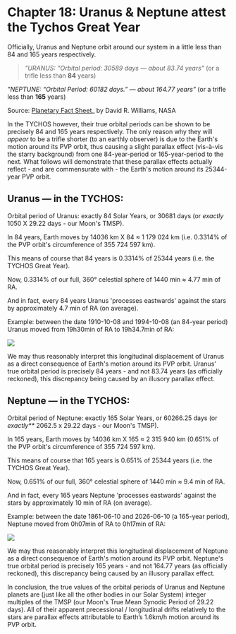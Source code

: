 Chapter 18: Uranus & Neptune attest the Tychos Great Year 
=====================================================

Officially, Uranus and Neptune orbit around our system in a little less than 84 and 165 years respectively. 

> _"URANUS: “Orbital period: 30589 days — about 83.74 years"_ (or a trifle less than **84** years)

_"NEPTUNE: “Orbital Period: 60182 days.” — about 164.77 years"_ (or a trifle less than **165** years)

Source: [Planetary Fact Sheet](https://www.tychos.info/citation/128A_Planet-fact.htm)_ by David R. Williams, NASA  
 
In the TYCHOS however, their true orbital periods can be shown to be precisely 84 and 165 years respectively. The only reason why they will _appear_ to be a trifle shorter (to an earthly observer) is due to the Earth's motion around its PVP orbit, thus causing a slight parallax effect (vis-à-vis the starry background) from one 84-year-period or 165-year-period to the next. What follows will demonstrate that these parallax effects actually reflect - and are commensurate with - the Earth's motion around its 25344-year PVP orbit.  


## Uranus — in the TYCHOS:

Orbital period of Uranus: exactly 84 Solar Years, or 30681 days (or _exactly_ 1050 X 29.22 days - our Moon's TMSP).

In 84 years, Earth moves by 14036 km X 84 ≈ 1 179 024 km (i.e. 0.3314% of the PVP orbit's circumference of 355 724 597 km).

This means of course that 84 years is 0.3314% of 25344 years (i.e. the TYCHOS Great Year).

Now, 0.3314% of our full, 360° celestial sphere of 1440 min ≈ 4.77 min of RA.

And in fact, every 84 years Uranus 'processes eastwards' against the stars by approximately 4.7 min of RA (on average).

Example: between the date 1910-10-08 and 1994-10-08 (an 84-year period) Uranus moved from 19h30min of RA to 19h34.7min of RA:

![](https://septclues.com/TYCHOS/URANUS_84YEARS_PARALLAX_01.jpg)

We may thus reasonably interpret this longitudinal displacement of Uranus as a direct consequence of Earth's motion around its PVP orbit. Uranus' true orbital period is precisely 84 years - and not 83.74 years (as officially reckoned), this discrepancy being caused by an illusory parallax effect. 


## Neptune — in the TYCHOS:


Orbital period of Neptune: exactly 165 Solar Years, or 60266.25 days (or _exactly**_ 2062.5 x 29.22 days - our Moon's TMSP).

In 165 years, Earth moves by 14036 km X 165 ≈ 2 315 940 km (0.651% of the PVP orbit's circumference of 355 724 597 km).

This means of course that 165 years is 0.651% of 25344 years (i.e. the TYCHOS Great Year).

Now, 0.651% of our full, 360° celestial sphere of 1440 min ≈ 9.4 min of RA.

And in fact, every 165 years Neptune 'processes eastwards' against the stars by approximately 10 min of RA (on average). 

Example: between the date 1861-06-10 and 2026-06-10 (a 165-year period), Neptune moved from 0h07min of RA to 0h17min of RA:

![](https://septclues.com/TYCHOS/NEPTUNE_165YEARS_PARALLAX_01.jpg) 

We may thus reasonably interpret this longitudinal displacement of Neptune as a direct consequence of Earth's motion around its PVP orbit. Neptune's true orbital period is precisely 165 years - and not 164.77 years (as officially reckoned), this discrepancy being caused by an illusory parallax effect. 


In conclusion, the true values of the orbital periods of Uranus and Neptune planets are (just like all the other bodies in our Solar System) integer multiples of the TMSP (our Moon's True Mean Synodic Period of 29.22 days). All of their apparent precessional / longitudinal drifts relatively to the stars are parallax effects attributable to Earth’s 1.6km/h motion around its PVP orbit. 




